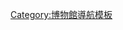{{Navbox 
|name = 曼谷的博物馆
|title= [[曼谷的艺术画廊及博物馆列表|曼谷的艺术画廊及博物馆]]
|image= [[Image:Bangkokwangna0205.jpg|120px]]
|group1=博物馆
|list1= [[挽昆天博物馆]] •[[曼谷民俗博物館]] • [[Bangkok Noi Museum]] • [[泰國銀行博物館]] • [[Children's Discovery Museum]] • [[冒牌貨博物館 (泰國)|冒牌貨博物館]] •[[Kanjanaphisek National Museum]] • [[King Prajadhipok Museum]] • [[King Rama VI Museum]] • [[Museum of Imagery Technology]] • [[曼谷國家博物館]] • [[Plai Nern Palace]] • [[Prasart Museum]] • [[Princess Maha Chakri Sirindhorn Anthropology Center]] • [[Queen Sirikit Gallery]] • [[Royal Barge National Museum]] • [[Royal Elephant National Museum]] • [[皇家泰国空军博物馆]] • [[Samphanthawong Museum]] • [[死亡博物館]] • [[Thai Human Imagery Museum]] • [[Thai Labour Museum]] • [[Thai Philatelic Museum]] • [[The Science Museum - Ekamai]] • [[The Science Museum - Klong Luang]] |group2=艺术画廊 <br>工艺品博物馆
|list2=• [[Abhisek Dusit Throne Hall| Abhisek Dusit Throne Hall (Handicraft)]] • [[Bangkok Art and Culture Centre]] • [[Bangkok Doll Museum]] • [[Bangkok Fashion Trend Center]] • [[Bangkok University Gallery]]  • [[雲石寺]] • [[Gem and Jewelry Museum]] • [[H Gallery]] • [[Jamjuree Art Gallery]] •  [[Museum of Buddhist Art]] • [[National Art Gallery (Thailand)|National Gallery]] • [[Rare Stone Museum]] • [[Silpa Bhirasri National Museum]] • [[Southeast Asian Ceramics Museum]] • [[Span's Cultural Gallery]]  •  [[Suan Dusit Art Gallery]] • [[Tadu Art Gallery]] • [[Tang's Gallery]] • [[Silapakorn University Art Gallery]] • [[玉佛寺 (曼谷)|玉佛寺]] • [[泰國文化中心車站]] 
|group3=建筑遗产
|list3= • [[Bangkok Corrections Museum]] • [[Hall of Railway Heritage]] • [[湯普生博物館]] • [[Kamthieng House Museum]] • [[M.R. Kukrit's House]] • [[Suan Pakkad Palace]] • [[Varadis Palace]] • [[维曼默宫]]
}}
<noinclude>
[[Category:博物館導航模板]]
[[Category:曼谷博物館| ]]
</noinclude>